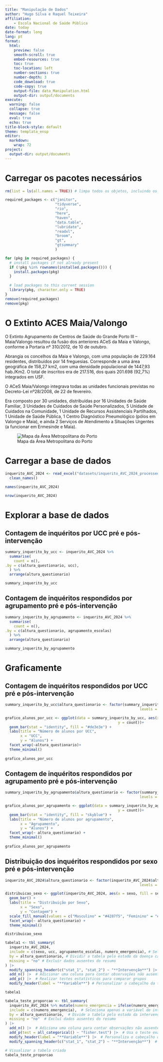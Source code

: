 ```yaml
---
title: "Manipulação de Dados"
author: "Hugo Silva e Raquel Teixeira"
affiliation: 
    - Escola Nacional de Saúde Pública
date: today
date-format: long
lang: pt 
format:
  html:
    preview: false
    smooth-scroll: true
    embed-resources: true
    toc: true
    toc-location: left
    number-sections: true
    number-depth: 3
    code_download: true
    code-copy: true
    output-file: data_Manipulation.html
    output-dir: output/documents
execute:
  warning: false
  collapse: true
  message: false
  eval: true
  echo: true
title-block-style: default
theme: templata_ensp
editor: 
  markdown: 
    wrap: 72
project:
  output-dir: output/documents
---
```


# Carregar os pacotes necessários

```r
rm(list = ls(all.names = TRUE)) # limpa todos os objetos, incluindo os ocultos

required_packages <- c("janitor",
                       "tidyverse",
                       "rio",
                       "here",
                       "haven",
                       "data.table",
                       "lubridate",
                       "readxl",
                       "broom",
                       "gt",
                       "gtsummary"
                       )      

for (pkg in required_packages) {
  # install packages if not already present
  if (!pkg %in% rownames(installed.packages())) {
    install.packages(pkg)
  }
  
  # load packages to this current session 
  library(pkg, character.only = TRUE)
}
remove(required_packages)
remove(pkg)
```

# O Extinto ACES Maia/Valongo

O Extinto Agrupamento de Centros de Saúde do Grande Porto III – Maia/Valongo resultou da fusão dos anteriores ACeS da Maia e Valongo, conforme a Portaria nº 310/2012, de 10 de outubro.

Abrangia os concelhos da Maia e Valongo, com uma população de 229.164
residentes, distribuídos por 14 freguesias. Corresponde a uma área geográfica de 158,27 km2, com uma densidade populacional de 1447,93 hab./Km2.
O total de inscritos era de 217.516, dos quais 201.698 (92,7%) integrados em USF.

O ACeS Maia/Valongo integrava todas as unidades funcionais previstas no Decreto-Lei nº28/2008, de 22 de fevereiro.

Era composto por 30 unidades, distribuídas por 16 Unidades de Saúde Familiar, 3 Unidades de Cuidados de Saúde Personalizados, 5 Unidade de Cuidados na Comunidade, 1 Unidade de Recursos Assistenciais Partilhados, 1 Unidade de Saúde Pública, 1 Centro Diagnóstico Pneumológico (pólos em Valongo e Maia), e ainda 2 Serviços de Atendimento a Situações Urgentes (a funcionar em Ermesinde e Maia).

![Mapa da Área Metropolitana do
Porto](images/Mapa_AMP.jpg){fig-align="center"}

# Carregar a base de dados

```r

inquerito_AVC_2024 <- read_excel("datasets/inquerito_AVC_2024_processed.xlsx") |> 
  clean_names()

names(inquerito_AVC_2024)

```

```r
nrow(inquerito_AVC_2024)

```

# Explorar a base de dados

## Contagem de inquéritos por UCC pré e pós-intervenção

```r

summary_inquerito_by_ucc <- inquerito_AVC_2024 %>% 
  summarise(
    count = n(),
.by = c(altura_questionario, ucc), 
  ) %>%
  arrange(altura_questionario)

summary_inquerito_by_ucc

```

## Contagem de inquéritos respondidos por agrupamento pré e pós-intervenção

```r
summary_inquerito_by_agrupamento <- inquerito_AVC_2024 %>% 
  summarise(
    count = n(),
.by = c(altura_questionario, agrupamento_escolas)
  ) %>%
  arrange(altura_questionario)

summary_inquerito_by_agrupamento
```

# Graficamente

## Contagem de inquéritos respondidos por UCC pré e pós-intervenção

```r
summary_inquerito_by_ucc$altura_questionario <- factor(summary_inquerito_by_ucc$altura_questionario, 
                                                              levels = c("Pré-Intervenção", "Pós-intervenção")) 

grafico_alunos_por_ucc <- ggplot(data = summary_inquerito_by_ucc, aes(x = ucc,
                                                    y = count))+
  geom_bar(stat = "identity", fill = "#de3e3e") +
  labs(title = "Número de alunos por UCC",
       x = "UCC",
       y = "Alunos") +
  facet_wrap(~altura_questionario)+
  theme_minimal()
  
grafico_alunos_por_ucc 

```

## Contagem de inquéritos respondidos por agrupamento pré e pós-intervenção

```r
summary_inquerito_by_agrupamento$altura_questionario <- factor(summary_inquerito_by_agrupamento$altura_questionario, 
                                                              levels = c("Pré-Intervenção", "Pós-intervenção")) 

grafico_alunos_por_agrupamento <- ggplot(data = summary_inquerito_by_agrupamento, aes(x = agrupamento_escolas,
                                                    y = count))+
  geom_bar(stat = "identity", fill = "skyblue") +
  labs(title = "Número de alunos por agrupamento",
       x = "Agrupamento",
       y = "Alunos") +
  facet_wrap(~ altura_questionario) +
  theme_minimal()
  
grafico_alunos_por_agrupamento  

```

## Distribuição dos inquéritos respondidos por sexo pré e pós-intervenção

```r
inquerito_AVC_2024$altura_questionario <- factor(inquerito_AVC_2024$altura_questionario, 
                                                              levels = c("Pré-Intervenção", "Pós-intervenção")) 

distribuicao_sexo <- ggplot(inquerito_AVC_2024, aes(x = sexo, fill = sexo)) +
  geom_bar() +
  labs(title = "Distribuição por Sexo",
       x = "Sexo",
       y = "Contagem") +
  scale_fill_manual(values = c("Masculino" = "#4287f5", "Feminino" = "#f542a7")) +
  facet_wrap(~ altura_questionario) +
  theme_minimal()

distribuicao_sexo

```


```r
tabela1 <- tbl_summary(
  inquerito_AVC_2024,
  include = c(sexo, ucc, agrupamento_escolas, numero_emergencia), # Selecionar variáveis específicas para o resumo
  by = altura_questionario, # Dividir a tabela pelo estado da doença cardíaca
  missing = "no" # Excluir dados ausentes do resumo
) |> 
  modify_spanning_header(c("stat_1", "stat_2") ~ "**Intervenção**") |> 
  add_n() |>  # Adicionar uma coluna para contar observações não ausentes
  add_p() |>  # Realizar testes estatísticos para comparar grupos
  modify_header(label = "**Variable**") # Personalizar o cabeçalho da tabela

tabela1
```

```r
tabela_teste_proporcao <- tbl_summary(
  inquerito_AVC_2024 %>% mutate(numero_emergencia = ifelse(numero_emergencia == "112", "112", "Outros")),
  include = c(numero_emergencia),  # Seleciona apenas a variável de interesse para análise
  by = altura_questionario,  # Divide a tabela pelo estado da intervenção (pré e pós)
  missing = "no"  # Exclui dados ausentes do resumo
) |> 
  add_n() |>  # Adiciona uma coluna para contar observações não ausentes
  add_p(test = all_categorical() ~ "fisher.test") |>  # Usa o teste exato de Fisher para comparar proporções
  modify_header(label = "**Variable**") |>  # Personaliza o cabeçalho da tabela
  modify_spanning_header(c("stat_1", "stat_2") ~ "**Intervenção**")  # Define o cabeçalho dos grupos

# Visualizar a tabela criada
tabela_teste_proporcao

```
